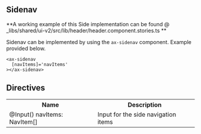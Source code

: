 
<Meta title="Wiki/Sidenav" />

## Sidenav

**A working example of this Side implementation can be found @ \_libs/shared/ui-v2/src/lib/header/header.component.stories.ts **

Sidenav can be implemented by using the `ax-sidenav` component. Example provided below.

```
<ax-sidenav
  [navItems]='navItems'
></ax-sidenav>

```

## Directives

<table>
  <tr>
    <th>Name</th>
    <th>Description</th>
  </tr>
  <tr>
    <td>@Input() navItems: NavItem[]</td>
    <td>Input for the side navigation items</td>
  </tr>

</table>
